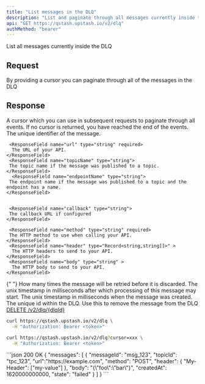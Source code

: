 ```yaml
---
title: "List messages in the DLQ"
description: "List and paginate through all messages currently inside the DLQ"
api: "GET https://qstash.upstash.io/v2/dlq"
authMethod: "bearer"
---
```


List all messages currently inside the DLQ

## Request

<ParamField query="cursor" type="string">
  By providing a cursor you can paginate through all of the messages in the DLQ
</ParamField>

## Response

<ResponseField name="cursor" type="string">
  A cursor which you can use in subsequent requests to paginate through all
  events. If no cursor is returned, you have reached the end of the events.
</ResponseField>

<ResponseField name="messages" type="Array">
  <Expandable defaultOpen>
    <ResponseField name="messageId" type="string" required>
      The unique identifier of the message.
    </ResponseField>

     <ResponseField name="url" type="string" required>
      The URL of your API.
    </ResponseField>
     <ResponseField name="topicName" type="string">
     The topic name if the message was published to a topic.
    </ResponseField>
      <ResponseField name="endpointName" type="string">
     The endpoint name if the message was published to a topic and the endpoint has a name.
    </ResponseField>


     <ResponseField name="callback" type="string">
     The callback URL if configured
    </ResponseField>

     <ResponseField name="method" type="string" required>
     The HTTP method to use when calling your API.
    </ResponseField>
     <ResponseField name="header" type="Record<string,string[]>" >
      The HTTP headers to send to your API.
    </ResponseField>
     <ResponseField name="body" type="string" >
      The HTTP body to send to your API.
    </ResponseField>

{" "}
<ResponseField name="maxRetries" type="number">
  How many times the message will be retried before it is discarded.
</ResponseField>
<ResponseField name="notBefore" type="number" required>
  The unix timestamp in milliseconds after which processing of this message may
  start.
</ResponseField>
<ResponseField name="createdAt" type="number" required>
  The unix timestamp in milliseconds when the message was created.
</ResponseField>
<ResponseField name="dlqId" type="string" required>
  The unique id within the DLQ. Use this to remove the message from the DLQ
  [DELETE /v2/dlq/{dlqId}](/qstash/api/dlq/deleteMessage)
</ResponseField>

  </Expandable>
</ResponseField>

<RequestExample>

```sh
curl https://qstash.upstash.io/v2/dlq \
  -H "Authorization: Bearer <token>"
```

```sh with cursor
curl https://qstash.upstash.io/v2/dlq?cursor=xxx \
  -H "Authorization: Bearer <token>"
```

</RequestExample>

<ResponseExample>
```json 200 OK
{ 
  "messages": [
    {
      "messageId": "msg_123",
      "topicId": "tpc_123",
      "url":"https://example.com",
      "method": "POST",
      "header": {
        "My-Header": ["my-value"]
      },
      "body": "{\"foo\":\"bar\"}",
      "createdAt": 1620000000000,
      "state": "failed"
    }
  ]
}
```

</ResponseExample>
